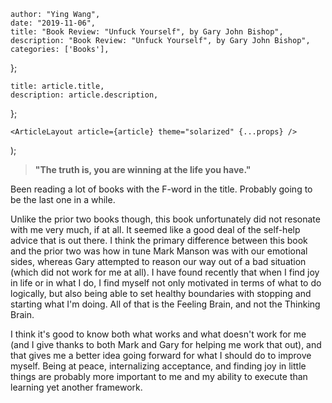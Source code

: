 

    author: "Ying Wang",
    date: "2019-11-06",
    title: "Book Review: "Unfuck Yourself", by Gary John Bishop",
    description: "Book Review: "Unfuck Yourself", by Gary John Bishop",
    categories: ['Books'],
};

    title: article.title,
    description: article.description,
};

    <ArticleLayout article={article} theme="solarized" {...props} />
);


> **"The truth is, you are winning at the life you have."**

Been reading a lot of books with the F-word in the title. Probably going to be
the last one in a while.

Unlike the prior two books though, this book unfortunately did not resonate with
me very much, if at all. It seemed like a good deal of the self-help advice that
is out there. I think the primary difference between this book and the prior two
was how in tune Mark Manson was with our emotional sides, whereas Gary attempted
to reason our way out of a bad situation (which did not work for me at all). I
have found recently that when I find joy in life or in what I do, I find myself
not only motivated in terms of what to do logically, but also being able to set
healthy boundaries with stopping and starting what I'm doing. All of that is the
Feeling Brain, and not the Thinking Brain.

I think it's good to know both what works and what doesn't work for me (and I
give thanks to both Mark and Gary for helping me work that out), and that gives
me a better idea going forward for what I should do to improve myself. Being at
peace, internalizing acceptance, and finding joy in little things are probably
more important to me and my ability to execute than learning yet another
framework.
